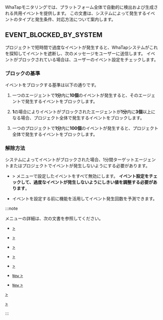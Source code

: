 WhaTapモニタリングでは、プラットフォーム全体で自動的に検出および生成される共用イベントを提供します。 この文書は、システムによって発生するイベントのタイプと発生条件、対応方法について案内します。

## EVENT_BLOCKED_BY_SYSTEM

プロジェクトで短時間で過度なイベントが発生すると、WhaTapシステムがこれを探知してイベントを遮断し、次のメッセージをユーザーに送信します。 イベントがブロックされている場合は、ユーザーのイベント設定をチェックします。

<ImgLang img="common-alert-event-blocked-by-system.png" desc="EVENT_BLOCKED_BY_SYSTEM" className="width-600" />

### ブロックの基準

イベントをブロックする基準は以下の通りです。

1. 一つのエージェントで**1分**内に**10個**のイベントが発生すると、そのエージェントで発生するイベントをブロックします。

2. **1**の場合によりイベントがブロックされたエージェントが**1分**内に**3個**以上になる場合、プロジェクト全体で発生するイベントをブロックします。

3. 一つのプロジェクトで**1分**内に**100個**のイベントが発生すると、プロジェクト全体で発生するイベントをブロックします。

### 解除方法

システムによってイベントがブロックされた場合、1分間ターゲットエージェントまたはプロジェクトでイベントが発生しないようにする必要があります。 

- <Cmdname sid="side_event" className="uitext" /> &gt; <Cmdname sid="side_eventSetting" className="uitext" />メニューで設定したイベントをすべて無効にします。 **イベント設定をチェックして、過度なイベントが発生しないようにしきい値を調整する必要があります**。

- イベントを設定する前に<Cmdname sid="simulation" className="uitext" />機能を活用してイベント発生回数を予測できます。

:::note

<Cmdname sid="side_eventSetting" className="uitext" />メニューの詳細は、次の文書を参照してください。

<InDoc product="java,php,python,nodejs,dotnet,golang">

- <a href="warning-notice"><Cmdname sid="side_eventSetting" className="uitext" /> &gt; <Cmdname sid="application" className="uitext" /></a>

</InDoc>

<InDoc product="server">

- <a href="warning-notice"><Cmdname sid="side_eventSetting" className="uitext" /> &gt; <Cmdname sid="server" className="uitext" /></a>

</InDoc>

<InDoc product="kubernetes">

- <a href="container-warning-notice"><Cmdname sid="side_eventSetting" className="uitext" /> &gt; <Cmdname sid="container" className="uitext" /></a>

</InDoc>

<InDoc product="postgresql,oracle,oracle-v1,oracle-pro,mysql,mssql,mssql-v1,tibero,cubrid,cubrid-v1,altibase,altibase-v1,redis,mongodb">

- <a href="warning-notice"><Cmdname sid="side_eventSetting" className="uitext" /> &gt; <Cmdname sid="database" className="uitext" /></a>

</InDoc>

<Xclude product="amazon-cloudwatch,amazon-ecs,azure,oracle-cloud,ncloud,aws-log,log">

- <a href="metric-warning-notice"><Cmdname sid="side_eventSetting" className="uitext" /> &gt; <Cmdname sid="metrics" className="uitext" /></a>

- <a href="warning-notice-v2"><Cmdname sid="side_eventSetting" className="uitext" /> <code className="newfunc">New</code> &gt; <Cmdname sid="default" className="uitext" /></a>

- <a href="metric-warning-notice-new"><Cmdname sid="side_eventSetting" className="uitext" /> <code className="newfunc">New</code> &gt; <Cmdname sid="metrics" className="uitext" /></a>

</Xclude>

<InDoc product="amazon-cloudwatch,amazon-ecs,azure,oracle-cloud,ncloud">

<a href="metric-warning-notice"><Cmdname sid="side_eventSetting" className="uitext" /> &gt; <Cmdname sid="metrics" className="uitext" /></a>

</InDoc>

<InDoc product="aws-log,log">

<a href="set-notice"><Cmdname sid="side_eventSetting" className="uitext" /> &gt; <Cmdname sid="log" className="uitext" /></a>

</InDoc>

:::
